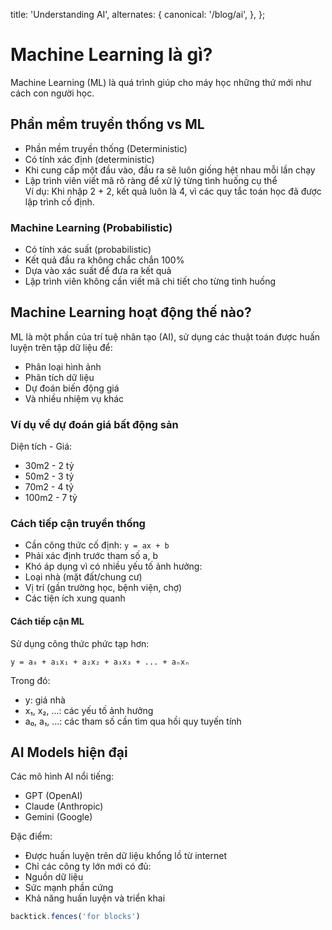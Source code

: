   title: 'Understanding AI',
  alternates: {
    canonical: '/blog/ai',
  },
};

# Machine Learning là gì?

Machine Learning (ML) là quá trình giúp cho máy học những thứ mới như cách con người học.

## Phần mềm truyền thống vs ML

* Phần mềm truyền thống (Deterministic)
* Có tính xác định (deterministic)
* Khi cung cấp một đầu vào, đầu ra sẽ luôn giống hệt nhau mỗi lần chạy
* Lập trình viên viết mã rõ ràng để xử lý từng tình huống cụ thể \
Ví dụ: Khi nhập 2 + 2, kết quả luôn là 4, vì các quy tắc toán học đã được lập trình cố định.

### Machine Learning (Probabilistic)

- Có tính xác suất (probabilistic)
- Kết quả đầu ra không chắc chắn 100%
- Dựa vào xác suất để đưa ra kết quả
- Lập trình viên không cần viết mã chi tiết cho từng tình huống

## Machine Learning hoạt động thế nào?

ML là một phần của trí tuệ nhân tạo (AI), sử dụng các thuật toán được huấn luyện trên tập dữ liệu để:

- Phân loại hình ảnh
- Phân tích dữ liệu
- Dự đoán biến động giá
- Và nhiều nhiệm vụ khác

### Ví dụ về dự đoán giá bất động sản
Diện tích - Giá:

* 30m2 - 2 tỷ
* 50m2 - 3 tỷ
* 70m2 - 4 tỷ
* 100m2 - 7 tỷ

### Cách tiếp cận truyền thống

- Cần công thức cố định: `y = ax + b`
- Phải xác định trước tham số a, b
- Khó áp dụng vì có nhiều yếu tố ảnh hưởng:
- Loại nhà (mặt đất/chung cư)
- Vị trí (gần trường học, bệnh viện, chợ)
- Các tiện ích xung quanh

#### Cách tiếp cận ML

Sử dụng công thức phức tạp hơn:

```
y = a₀ + a₁x₁ + a₂x₂ + a₃x₃ + ... + aₙxₙ
```

Trong đó:

- y: giá nhà
- x₁, x₂, ...: các yếu tố ảnh hưởng
- a₀, a₁, ...: các tham số cần tìm qua hồi quy tuyến tính

## AI Models hiện đại

Các mô hình AI nổi tiếng:

- GPT (OpenAI)
- Claude (Anthropic)
- Gemini (Google)

Đặc điểm:

- Được huấn luyện trên dữ liệu khổng lồ từ internet
- Chỉ các công ty lớn mới có đủ:
- Nguồn dữ liệu
- Sức mạnh phần cứng
- Khả năng huấn luyện và triển khai

```javascript
backtick.fences('for blocks')
```
